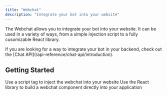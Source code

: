 ```yaml
---
title: "Webchat"
description: "Integrate your bot into your website"
---
```


The Webchat allows you to integrate your bot into your website. It can be used in a variety of ways, from a simple injection script to a fully cusomizable React library.

<Tip>
  If you are looking for a way to integrate your bot in your backend, check out the [Chat API](/api-reference/chat-api/introduction).
</Tip>

## Getting Started

<CardGroup cols={2}>
  <Card title="Inject Script" href="/webchat/inject/getting-started">
    Use a script tag to inject the webchat into your website
  </Card>
  <Card title="React Library" href="/webchat/webchat-components/getting-started">
    Use the React library to build a webchat component directly into your application
  </Card>
</CardGroup>

